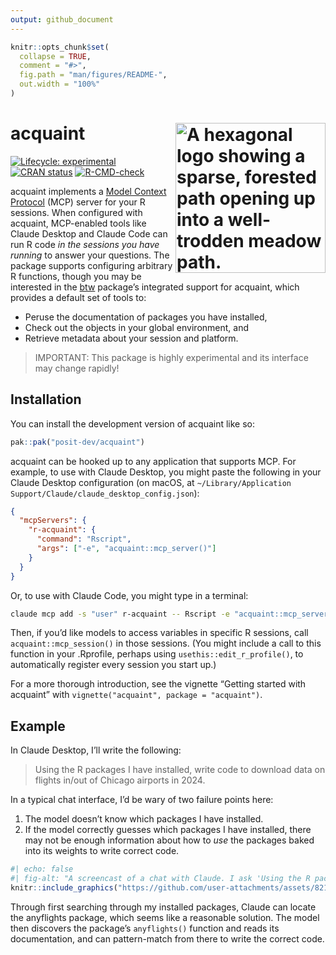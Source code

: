 ```yaml
---
output: github_document
---
```


<!-- README.md is generated from README.Rmd. Please edit that file -->

```r
knitr::opts_chunk$set(
  collapse = TRUE,
  comment = "#>",
  fig.path = "man/figures/README-",
  out.width = "100%"
)
```

# acquaint <a href="https://simonpcouch.github.io/acquaint/"><img src="man/figures/logo.png" align="right" height="240" alt="A hexagonal logo showing a sparse, forested path opening up into a well-trodden meadow path." /></a>

<!-- badges: start -->
[![Lifecycle: experimental](https://img.shields.io/badge/lifecycle-experimental-orange.svg)](https://lifecycle.r-lib.org/articles/stages.html#experimental)
[![CRAN status](https://www.r-pkg.org/badges/version/acquaint)](https://CRAN.R-project.org/package=acquaint)
[![R-CMD-check](https://github.com/simonpcouch/acquaint/actions/workflows/R-CMD-check.yaml/badge.svg)](https://github.com/simonpcouch/acquaint/actions/workflows/R-CMD-check.yaml)
<!-- badges: end -->

acquaint implements a [Model Context Protocol](https://modelcontextprotocol.io/) (MCP) server for your R sessions. When configured with acquaint, MCP-enabled tools like Claude Desktop and Claude Code can run R code _in the sessions you have running_ to answer your questions. The package supports configuring arbitrary R functions, though you may be interested in the [btw](https://posit-dev.github.io/btw/) package's integrated support for acquaint, which provides a default set of tools to:

* Peruse the documentation of packages you have installed,
* Check out the objects in your global environment, and
* Retrieve metadata about your session and platform.

> IMPORTANT:
> This package is highly experimental and its interface may change rapidly!

## Installation

You can install the development version of acquaint like so:

```r
pak::pak("posit-dev/acquaint")
```

acquaint can be hooked up to any application that supports MCP. For example, to use with Claude Desktop, you might paste the following in your Claude Desktop configuration (on macOS, at  `~/Library/Application Support/Claude/claude_desktop_config.json`):

```json
{
  "mcpServers": {
    "r-acquaint": {
      "command": "Rscript",
      "args": ["-e", "acquaint::mcp_server()"]
    }
  }
}
```

Or, to use with Claude Code, you might type in a terminal:

```bash
claude mcp add -s "user" r-acquaint -- Rscript -e "acquaint::mcp_server()"
```

Then, if you'd like models to access variables in specific R sessions, call `acquaint::mcp_session()` in those sessions. (You might include a call to this function in your .Rprofile, perhaps using `usethis::edit_r_profile()`, to automatically register every session you start up.)

For a more thorough introduction, see the vignette "Getting started with acquaint" with `vignette("acquaint", package = "acquaint")`.

## Example

In Claude Desktop, I'll write the following:

> Using the R packages I have installed, write code to download data on flights in/out of Chicago airports in 2024.

In a typical chat interface, I'd be wary of two failure points here:

1) The model doesn't know which packages I have installed.
2) If the model correctly guesses which packages I have installed, there may not be enough information about how to _use_ the packages baked into its weights to write correct code.

```r
#| echo: false
#| fig-alt: "A screencast of a chat with Claude. I ask 'Using the R packages I have installed, write code to download data on flights in/out of Chicago airports in 2024.' and, after searching through the documentation of my currently installed R packages, Claude writes R code to do so."
knitr::include_graphics("https://github.com/user-attachments/assets/821ea3d6-4e30-46d6-ab9b-301276af2c35")
```

Through first searching through my installed packages, Claude can locate the anyflights package, which seems like a reasonable solution. The model then discovers the package's `anyflights()` function and reads its documentation, and can pattern-match from there to write the correct code.
